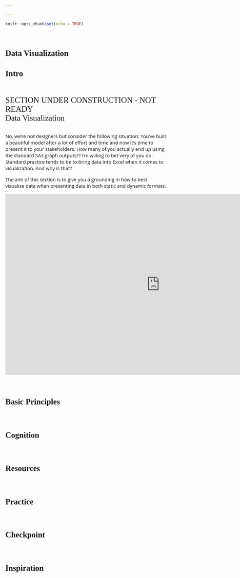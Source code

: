 ```yaml
---

---
```

<style>
@import url('https://fonts.googleapis.com/css?family=Scope+One&display=swap');
@import url('https://fonts.googleapis.com/css?family=Scope+One|Unica+One&display=swap&subset=latin-ext');
@import url('https://fonts.googleapis.com/css?family=Open+Sans&display=swap');

h1,h2 {font-family: 'Unica One', cursive;
  font-size: 25px;}
p2 {font-family: 'Unica One', cursive;
  font-size: 25px;}       
p {font-family: 'Open Sans', sans-serif;
  font-size: 15px;}   
</style>
  ```r
knitr::opts_chunk$set(echo = TRUE)
```
&nbsp;   


# Data Visualization {.tabset .tabset-fade}  

## Intro  

&nbsp;  

<p2>SECTION UNDER CONSTRUCTION - NOT READY</p2>
<br>
<p2>Data Visualization</p2>
<br><br>
<p>No, we're not designers but consider the following situation: You've built a beautiful model after a lot of effort and time and now it's time to present it to your stakeholders. How many of you actually end up using the standard SAS graph outputs?? I'm willing to bet very of you do. 
Standard practice tends to be to bring data into Excel when it comes to visualization. And why is that?</p>
<p>The aim of this section is to give you a grounding in how to best visualize data when presenting data in both static and dynamic formats.</p>

<center>
<iframe src="https://4mosteurope.sharepoint.com/sites/traininganddevelopment/_layouts/15/Doc.aspx?sourcedoc={0b840175-f723-413c-9110-16496397426b}&amp;action=embedview&amp;wdAr=1.7777777777777776" width="962px" height="565px" frameborder="0">This is an embedded <a target="_blank" href="https://office.com">Microsoft Office</a> presentation, powered by <a target="_blank" href="https://office.com/webapps">Office</a>.</iframe>
</center>

&nbsp;  

## Basic Principles    

&nbsp;  

## Cognition  

&nbsp;  

## Resources  

&nbsp;  

## Practice    

&nbsp;  

## Checkpoint    

&nbsp;

## Inspiration  

&nbsp;
